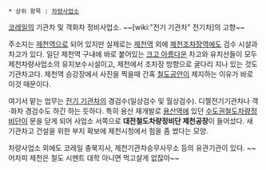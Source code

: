  * 상위 항목 : [[차량사업소]]

[[코레일]]의 기관차 및 객화차 정비사업소. ~~[wiki:"전기 기관차" 전기차]의 고향~~

주소지는 [[제천역]]으로 되어 있지만 실제로는 [[제천역]] 외에 [[제천조차장역]]에도 검수 시설과 차고가 있다. 일단 제천역 구내에 바로 붙어있는 [[크고 아름다운]] 차고와 유치선들이 모두 제천차량사업소의 유지보수시설이고, 제천에서 조차장 방향으로 굴다리 지나 있는 것도 기관차고다. 제천역 승강장에서 사진을 찍을때 간혹 [[철도공안]]이 제지하는 이유가 바로 이것 때문이다.

여기서 맡는 업무는 [[전기 기관차]]의 경검수(일상검수 및 월상검수). 디젤전기기관차나 객·화차 경검수도 하긴 하는 듯하다. 특히 용산 재개발로 [[용산역]]에 있던 [[수도권철도차량정비단]]이 문을 닫게 되어 사업소 서쪽으로 '''대전철도차량정비단 제천공장'''이 들어섰다. 새 기관차고 건설을 위한 부지 확보에 제천시청에서 힘을 좀 썼다는 모양.

차량사업소 외에도 코레일 충북지사, 제천기관차승무사무소 등의 유관기관이 있다. ~~어차피 제천은 철도 시멘트 대학 아니면 먹고살게 없잖아~~
